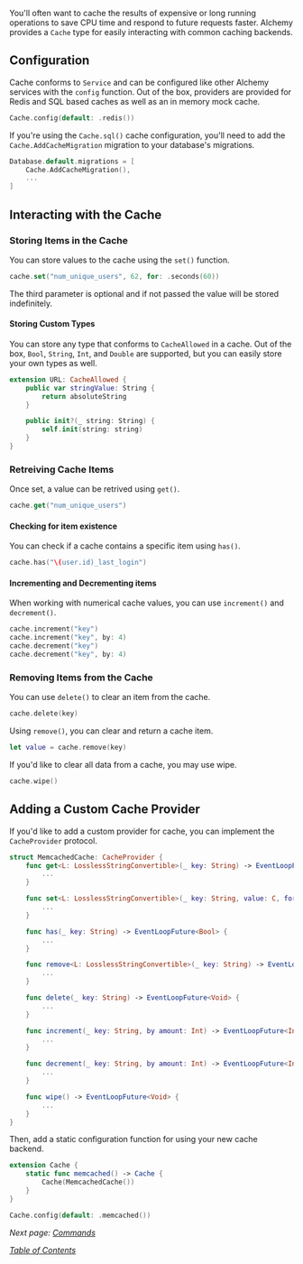 You'll often want to cache the results of expensive or long running operations to save CPU time and respond to future requests faster. Alchemy provides a `Cache` type for easily interacting with common caching backends.

## Configuration

Cache conforms to `Service` and can be configured like other Alchemy services with the `config` function. Out of the box, providers are provided for Redis and SQL based caches as well as an in memory mock cache.

```swift
Cache.config(default: .redis())
```

If you're using the `Cache.sql()` cache configuration, you'll need to add the `Cache.AddCacheMigration` migration to your database's migrations.

```swift
Database.default.migrations = [
    Cache.AddCacheMigration(),
    ...
]
```

## Interacting with the Cache

### Storing Items in the Cache

You can store values to the cache using the `set()` function.

```swift
cache.set("num_unique_users", 62, for: .seconds(60))
```

The third parameter is optional and if not passed the value will be stored indefinitely.

#### Storing Custom Types

You can store any type that conforms to `CacheAllowed` in a cache. Out of the box, `Bool`, `String`, `Int`, and `Double` are supported, but you can easily store your own types as well.

```swift
extension URL: CacheAllowed {
    public var stringValue: String {
        return absoluteString
    }

    public init?(_ string: String) {
        self.init(string: string)
    }
}
```

### Retreiving Cache Items

Once set, a value can be retrived using `get()`.

```swift
cache.get("num_unique_users")
```

#### Checking for item existence

You can check if a cache contains a specific item using `has()`.

```swift
cache.has("\(user.id)_last_login")
```

#### Incrementing and Decrementing items

When working with numerical cache values, you can use `increment()` and `decrement()`.

```swift
cache.increment("key")
cache.increment("key", by: 4)
cache.decrement("key")
cache.decrement("key", by: 4)
```

### Removing Items from the Cache

You can use `delete()` to clear an item from the cache.

```swift
cache.delete(key)
```

Using `remove()`, you can clear and return a cache item.

```swift
let value = cache.remove(key)
```

If you'd like to clear all data from a cache, you may use wipe.

```swift
cache.wipe()
```

## Adding a Custom Cache Provider

If you'd like to add a custom provider for cache, you can implement the `CacheProvider` protocol.

```swift
struct MemcachedCache: CacheProvider {
    func get<L: LosslessStringConvertible>(_ key: String) -> EventLoopFuture<C?> {
        ...
    }

    func set<L: LosslessStringConvertible>(_ key: String, value: C, for time: TimeAmount?) -> EventLoopFuture<Void> {
        ...
    }

    func has(_ key: String) -> EventLoopFuture<Bool> {
        ...
    }

    func remove<L: LosslessStringConvertible>(_ key: String) -> EventLoopFuture<C?> {
        ...
    }

    func delete(_ key: String) -> EventLoopFuture<Void> {
        ...
    }

    func increment(_ key: String, by amount: Int) -> EventLoopFuture<Int> {
        ...
    }

    func decrement(_ key: String, by amount: Int) -> EventLoopFuture<Int> {
        ...
    }

    func wipe() -> EventLoopFuture<Void> {
        ...
    }
}
```

Then, add a static configuration function for using your new cache backend.

```swift
extension Cache {
    static func memcached() -> Cache {
        Cache(MemcachedCache())
    }
}

Cache.config(default: .memcached())
```

_Next page:_ [_Commands_](13_commands.md)

[_Table of Contents_](../Docs/#docs)

